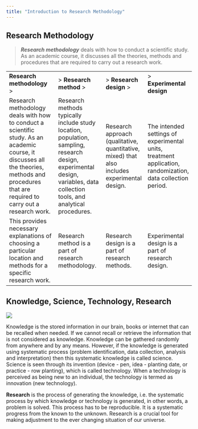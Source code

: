 ```yaml
---
title: "Introduction to Research Methodology"
---
```


## Research Methodology

> ***Research methodology*** deals with how to conduct a scientific study. As an academic course, it discusses all the theories, methods and procedures that are required to carry out a research work.

+-------------------------------------------------------------------------------------------------------------------------------------------------------------------------------------------------+-----------------------------------------------------------------------------------------------------------------------------------------------------------------------------+----------------------------------------------------------------------------------------------+------------------------------------------------------------------------------------------------------------+
| **Research methodology** \>                                                                                                                                                                     | \> **Research method** \>                                                                                                                                                   | \> **Research design** \>                                                                    | \> **Experimental design**                                                                                 |
+-------------------------------------------------------------------------------------------------------------------------------------------------------------------------------------------------+-----------------------------------------------------------------------------------------------------------------------------------------------------------------------------+----------------------------------------------------------------------------------------------+------------------------------------------------------------------------------------------------------------+
| Research methodology deals with how to conduct a scientific study. As an academic course, it discusses all the theories, methods and procedures that are required to carry out a research work. | Research methods typically include study location, population, sampling, research design, experimental design, variables, data collection tools, and analytical procedures. | Research approach (qualitative, quantitative, mixed) that also includes experimental design. | The intended settings of experimental units, treatment application, randomization, data collection period. |
+-------------------------------------------------------------------------------------------------------------------------------------------------------------------------------------------------+-----------------------------------------------------------------------------------------------------------------------------------------------------------------------------+----------------------------------------------------------------------------------------------+------------------------------------------------------------------------------------------------------------+
| This provides necessary explanations of choosing a particular location and methods for a specific research work.                                                                                | Research method is a part of research methodology.                                                                                                                          | Research design is a part of research methods.                                               | Experimental design is a part of research design.                                                          |
+-------------------------------------------------------------------------------------------------------------------------------------------------------------------------------------------------+-----------------------------------------------------------------------------------------------------------------------------------------------------------------------------+----------------------------------------------------------------------------------------------+------------------------------------------------------------------------------------------------------------+

## Knowledge, Science, Technology, Research

![](images/fuller-quote.png)

Knowledge is the stored information in our brain, books or internet that can be recalled when needed.
If we cannot recall or retrieve the information that is not considered as knowledge.
Knowledge can be gathered randomly from anywhere and by any means.
However, if the knowledge is generated using systematic process (problem identification, data collection, analysis and interpretation) then this systematic knowledge is called science.
Science is seen through its invention (device - pen, idea - planting date, or practice - row planting), which is called technology.
When a technology is perceived as being new to an individual, the technology is termed as innovation (new technology).

**Research** is the process of generating the knowledge, i.e. the systematic process by which knowledge or technology is generated, in other words, a problem is solved.
This process has to be reproducible.
It is a systematic progress from the known to the unknown.
Research is a crucial tool for making adjustment to the ever changing situation of our universe.

